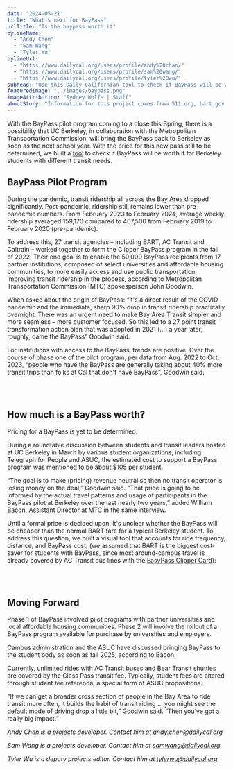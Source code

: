```yaml
---
date: "2024-05-21"
title: "What’s next for BayPass"
urlTitle: "Is the baypass worth it"
bylineName:
  - "Andy Chen"
  - "Sam Wang"
  - "Tyler Wu"
bylineUrl:
  - "https://www.dailycal.org/users/profile/andy%20chan/"
  - "https://www.dailycal.org/users/profile/sam%20wang/"
  - "https://www.dailycal.org/users/profile/tyler%20wu/"
subhead: "Use this Daily Californian tool to check if BayPass will be worth its price"
featuredImage: "../images/baypass.png"
imageAttribution: "Sydney Wolfe | Staff"
aboutStory: "Information for this project comes from 511.org, bart.gov, and the Metropolotin Transportation Commission."
---
```


With the BayPass pilot program coming to a close this Spring, there is a possibility that UC Berkeley, 
in collaboration with the Metropolitan Transportation Commission, 
will bring the BayPass back to Berkeley as soon as the next school year. 
With the price for this new pass still to be determined, 
we built a <a href="#bp-calculator-div">tool</a> to check if BayPass will be worth it for Berkeley students with different transit needs. 

## BayPass Pilot Program

During the pandemic, transit ridership all across the Bay Area dropped significantly. Post-pandemic, ridership still remains lower than pre-pandemic numbers. From February 2023 to February 2024, average weekly ridership averaged 159,170 compared to 407,500 from February 2019 to February 2020 (pre-pandemic). 


To address this, 27 transit agencies – including BART, AC Transit and Caltrain – worked together to form the Clipper BayPass program in the fall of 2022. Their end goal is to enable the 50,000 BayPass recipients from 17 partner institutions, composed of select universities and affordable housing communities, to more easily access and use public transportation, improving transit ridership in the process, according to Metropolitan Transportation Commission (MTC) spokesperson John Goodwin.

When asked about the origin of BayPass: “it's a direct result of the COVID pandemic and the immediate, sharp 90% drop in transit ridership practically overnight. There was an urgent need to make Bay Area Transit simpler and more seamless – more customer focused. So this led to a 27 point transit transformation action plan that was adopted in 2021 (…) a year later, roughly, came the BayPass” Goodwin said.

For institutions with access to the BayPass, trends are positive. Over the course of phase one of the pilot program, per data from Aug. 2022 to Oct. 2023, “people who have the BayPass are generally taking about 40% more transit trips than folks at Cal that don't have BayPass”, Goodwin said.


<br />
<BayPassRidershipLine />
<br />

## How much is a BayPass worth?

Pricing for a BayPass is yet to be determined.

During a roundtable discussion between students and transit leaders hosted at UC Berkeley in March by various student organizations, 
including Telegraph for People and ASUC, 
the estimated cost to support a BayPass program was mentioned to be about $105 per student.

“The goal is to make (pricing) revenue neutral so then no transit operator is losing money on the deal,” Goodwin said. 
“That price is going to be informed by the actual travel patterns and usage of participants in the BayPass pilot at Berkeley over the last nearly two years,” 
added William Bacon, Assistant Director at MTC in the same interview.


Until a formal price is decided upon, it's unclear whether the BayPass will be cheaper than the normal BART fare for a typical Berkeley student. 
To address this question, we built a visual tool that accounts for ride frequency, distance, and BayPass cost, 
(we assumed that BART is the biggest cost-saver for students with BayPass, 
since most around-campus travel is already covered by AC Transit bus lines with the <a href="https://pt.berkeley.edu/StudentEasypass" target="_blank">EasyPass Clipper Card</a>):

<br />
<BayPassCalculator />
<br />

## Moving Forward

Phase 1 of BayPass involved pilot programs with partner universities and local affordable housing communities. 
Phase 2 will involve the rollout of a BayPass program available for purchase by universities and employers.

Campus administration and the ASUC have discussed bringing BayPass to the student body as soon as fall 2025, according to Bacon.   

Currently, unlimited rides with AC Transit buses and Bear Transit shuttles are covered by the Class Pass transit fee. 
Typically, student fees are altered through student fee referenda, a special form of ASUC propositions.

“If we can get a broader cross section of people in the Bay Area to ride transit more often, 
it builds the habit of transit riding … you might see the default mode of driving drop a little bit,” Goodwin said. 
“Then you’ve got a really big impact.”
  
  
_Andy Chen is a projects developer. Contact him at [andy.chen@dailycal.org](mailto:andy.chen@dailycal.org)_

_Sam Wang is a projects developer. Contact him at [samwang@dailycal.org](mailto:samwang@dailycal.org)._

_Tyler Wu is a deputy projects editor. Contact him at [tylerwu@dailycal.org](mailto:tylerwu@dailycal.org)._
